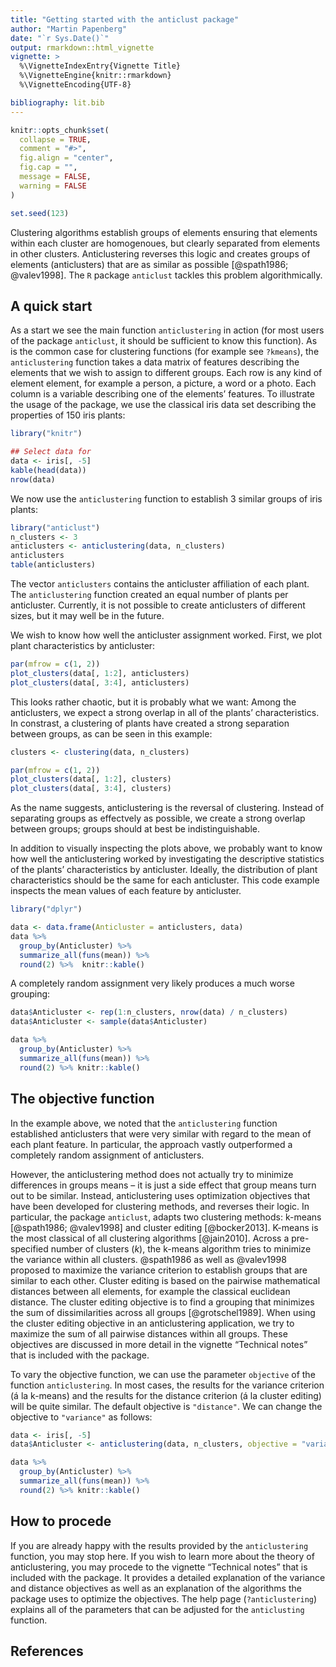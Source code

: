 ```yaml
---
title: "Getting started with the anticlust package"
author: "Martin Papenberg"
date: "`r Sys.Date()`"
output: rmarkdown::html_vignette
vignette: >
  %\VignetteIndexEntry{Vignette Title}
  %\VignetteEngine{knitr::rmarkdown}
  %\VignetteEncoding{UTF-8}

bibliography: lit.bib
---
```


```r
knitr::opts_chunk$set(
  collapse = TRUE,
  comment = "#>",
  fig.align = "center",
  fig.cap = "",
  message = FALSE,
  warning = FALSE
)

set.seed(123)
```

Clustering algorithms establish groups of elements ensuring that
elements within each cluster are homogenoues, but clearly separated from
elements in  other clusters. Anticlustering reverses this logic and
creates groups of elements (anticlusters) that are as similar as
possible [@spath1986; @valev1998]. The `R` package `anticlust` tackles
this problem algorithmically.

## A quick start

As a start we see the main function `anticlustering` in action (for most
users of the package `anticlust`, it should be sufficient to know this
function). As is the common case for clustering functions (for example
see `?kmeans`), the `anticlustering` function takes a data matrix of
features describing the elements that we wish to assign to different
groups. Each row is any kind of element element, for example a person, a
picture, a word or a photo. Each column is a variable describing one of
the  elements' features. To illustrate the usage of the package, we use
the classical iris data set describing the properties of 150 iris plants:

```r
library("knitr")

## Select data for
data <- iris[, -5]
kable(head(data))
nrow(data)
```

We now use the `anticlustering` function to establish 3 similar groups
of iris plants:

```r
library("anticlust")
n_clusters <- 3
anticlusters <- anticlustering(data, n_clusters)
anticlusters
table(anticlusters)
```

The vector `anticlusters` contains the anticluster affiliation of each
plant. The `anticlustering` function created an equal number of plants
per anticluster. Currently, it is not possible to create anticlusters
of different sizes, but it may well be in the future.

We wish to know how well the anticluster assignment worked. First, we
plot plant characteristics by anticluster:

```r
par(mfrow = c(1, 2))
plot_clusters(data[, 1:2], anticlusters)
plot_clusters(data[, 3:4], anticlusters)
```

This looks rather chaotic, but it is probably what we want: Among the
anticlusters, we expect a strong overlap in all of the plants'
characteristics. In constrast, a clustering of plants have created a
strong separation between groups, as can be seen in this example:

```r
clusters <- clustering(data, n_clusters)

par(mfrow = c(1, 2))
plot_clusters(data[, 1:2], clusters)
plot_clusters(data[, 3:4], clusters)
```

As the name suggests, anticlustering is the reversal of clustering.
Instead of separating groups as effectvely as possible, we create a
strong overlap between groups; groups should at best be
indistinguishable.

In addition to visually inspecting the plots above, we probably want to
know how well the anticlustering worked by investigating the descriptive
statistics of the plants' characteristics by anticluster. Ideally, the
distribution of plant characteristics should be the same for each
anticluster. This code example inspects the mean values of each feature
by anticluster.

```r
library("dplyr")

data <- data.frame(Anticluster = anticlusters, data)
data %>%
  group_by(Anticluster) %>%
  summarize_all(funs(mean)) %>%
  round(2) %>%  knitr::kable()
```

A completely random assignment very likely produces a much worse
grouping:

```r
data$Anticluster <- rep(1:n_clusters, nrow(data) / n_clusters)
data$Anticluster <- sample(data$Anticluster)

data %>%
  group_by(Anticluster) %>%
  summarize_all(funs(mean)) %>%
  round(2) %>% knitr::kable()
```

## The objective function

In the example above, we noted that the `anticlustering` function
established anticlusters that were very similar with regard to the mean
of each plant feature. In particular, the approach vastly outperformed a
completely random assignment of anticlusters.

However, the anticlustering method does not actually try to minimize
differences in groups means -- it is just a side effect that group means
turn out to be similar. Instead, anticlustering uses optimization
objectives that have been developed for clustering methods, and reverses
their logic. In particular, the package `anticlust`, adapts two
clustering methods: k-means [@spath1986; @valev1998] and cluster editing
[@bocker2013]. K-means is the most classical of all clustering
algorithms [@jain2010]. Across a pre-specified number of clusters (*k*),
the k-means algorithm tries to minimize the variance within all
clusters. @spath1986 as well as @valev1998 proposed to maximize the
variance criterion to establish groups that are similar to each other.
Cluster editing is based on the pairwise mathematical distances between
all elements, for example the classical euclidean distance. The cluster
editing objective is to find a grouping that minimizes the sum of
dissimilarities across all groups [@grotschel1989]. When using the
cluster editing objective in an anticlustering application, we try to
maximize the sum of all pairwise distances within all groups. These
objectives are discussed in more detail in the vignette "Technical
notes" that is included with the package.

To vary the objective function, we can use the parameter `objective` of
the function `anticlustering`. In most cases, the results for the
variance criterion (á la k-means) and the results for the distance
criterion (á la cluster editing) will be quite similar. The default
objective is `"distance"`. We can change the objective to `"variance"`
as follows:

```r
data <- iris[, -5]
data$Anticluster <- anticlustering(data, n_clusters, objective = "variance")

data %>%
  group_by(Anticluster) %>%
  summarize_all(funs(mean)) %>%
  round(2) %>% knitr::kable()
```

## How to procede

If you are already happy with the results provided by the
`anticlustering` function, you may stop here. If you wish to learn more
about the theory of anticlustering, you may procede to the vignette
"Technical notes" that is included with the package. It provides a
detailed explanation of the variance and distance objectives as well as
an explanation of the algorithms the package uses to optimize the
objectives. The help page (`?anticlustering`) explains all of the
parameters that can be adjusted for the `anticlusting` function.

## References
